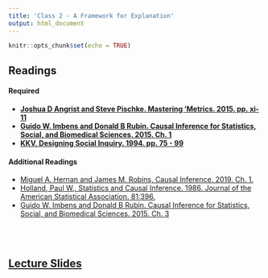 ```yaml
---
title: 'Class 2 - A Framework for Explanation'
output: html_document
---
```


```r
knitr::opts_chunk$set(echo = TRUE)
```

## Readings
#### Required
- **[Joshua D Angrist and Steve Pischke. Mastering 'Metrics. 2015. pp. xi-11](Classes/Class_2/Readings/Angrist and Pischke - Mastering Metrics.pdf)**
- **[Guido W. Imbens and Donald B Rubin. Causal Inference for Statistics, Social, and Biomedical Sciences. 2015. Ch. 1](Classes/Class_2/Readings/Imbens & Rubin - Ch.1 - Causality The Basic Framework.pdf)**
- **[KKV, Designing Social Inquiry. 1994. pp. 75 - 99](Classes/Class_2/Readings/KKV Designing Social Inquiry pp75-99.pdf)**

#### Additional Readings
- [Miguel A. Hernan and James M. Robins, Causal Inference. 2019. Ch. 1.](Classes/Class_2/Readings/Hernan & Robins Part I Ch.1.pdf)
- [Holland, Paul W., Statistics and Causal Inference. 1986. Journal of the American Statistical Association. 81:396.](Classes/Class_2/Readings/causal-holland.pdf)
- [Guido W. Imbens and Donald B Rubin. Causal Inference for Statistics, Social, and Biomedical Sciences. 2015. Ch. 3](Classes/Class_2/Readings/Imbens & Rubin - Ch.3 - A Classification of Assignment Mechanisms.pdf)

<br> </br>

## [Lecture Slides](Classes/Class_2/Slides_Class2_v7.pdf)

